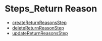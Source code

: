 
# Steps\_Return Reason

- [createReturnReasonsStep](../../functions/core_flows.createReturnReasonsStep/page.mdx)
- [deleteReturnReasonStep](../../functions/core_flows.deleteReturnReasonStep/page.mdx)
- [updateReturnReasonsStep](../../functions/core_flows.updateReturnReasonsStep/page.mdx)
